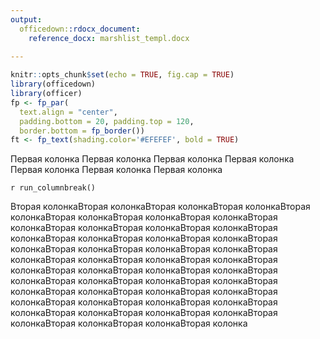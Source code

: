 ```yaml
---
output: 
  officedown::rdocx_document:
    reference_docx: marshlist_templ.docx
  
---
```


```r
knitr::opts_chunk$set(echo = TRUE, fig.cap = TRUE)
library(officedown)
library(officer)
fp <- fp_par(
  text.align = "center", 
  padding.bottom = 20, padding.top = 120, 
  border.bottom = fp_border())
ft <- fp_text(shading.color='#EFEFEF', bold = TRUE)
```




<!---BLOCK_LANDSCAPE_START--->
<!---BLOCK_LANDSCAPE_STOP- -->



Первая колонка
Первая колонка
Первая колонка
Первая колонка
Первая колонка
Первая колонка
Первая колонка

`r run_columnbreak()`

Вторая колонкаВторая колонкаВторая колонкаВторая колонкаВторая колонкаВторая колонкаВторая колонкаВторая колонкаВторая колонкаВторая колонкаВторая колонкаВторая колонкаВторая колонкаВторая колонкаВторая колонкаВторая колонкаВторая колонкаВторая колонкаВторая колонкаВторая колонкаВторая колонкаВторая колонкаВторая колонкаВторая колонкаВторая колонкаВторая колонкаВторая колонкаВторая колонкаВторая колонкаВторая колонкаВторая колонкаВторая колонкаВторая колонкаВторая колонкаВторая колонкаВторая колонкаВторая колонкаВторая колонкаВторая колонкаВторая колонкаВторая колонкаВторая колонкаВторая колонкаВторая колонкаВторая колонкаВторая колонкаВторая колонкаВторая колонка


<!---BLOCK_MULTICOL_STOP{widths: [3,3], space: 0.2, sep: false}--->
